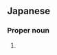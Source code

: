 ==Japanese==
{{ja-kanjitab|摩|緒}}

===Proper noun===
{{ja-pos|proper|まお}}

# {{given name|female|lang=ja|sort=まお}}